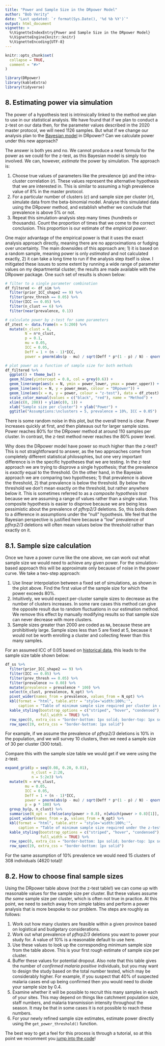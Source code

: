 ---
title: "Power and Sample Size in the DRpower Model"
author: "Bob Verity"
date: "Last updated: `r format(Sys.Date(), '%d %b %Y')`"
output: html_document
vignette: >
  %\VignetteIndexEntry{Power and Sample Size in the DRpower Model}
  %\VignetteEngine{knitr::knitr}
  %\VignetteEncoding{UTF-8}
---

```{r, include = FALSE}
knitr::opts_chunk$set(
  collapse = TRUE,
  comment = "#>"
)
```
```{r, echo=FALSE, message=FALSE, warning=FALSE}
library(DRpower)
library(kableExtra)
library(tidyverse)
```

## 8. Estimating power via simulation

The power of a hypothesis test is intrinsically linked to the method we plan to use in our statistical analysis. We have found that if we plan to conduct a z-test on our data then, for the parameter values described in the 2020 master protocol, we will need 1126 samples. But what if we change our analysis plan to the [Bayesian model](articles/rationale5_bayesian.html) in DRpower? Can we calculate power under this new approach?

The answer is both yes and no. We cannot produce a neat formula for the power as we could for the z-test, as this Bayesian model is simply too involved. We can, however, *estimate* the power by simulation. The approach is:

1. Choose true values of parameters like the prevalence ($p$) and the intra-cluster correlation ($r$). These values represent the alternative hypothesis that we are interested in. This is similar to assuming a high prevalence value of 8% in the master protocol.
2. For a particular number of clusters ($c$) and sample size per cluster ($n$), simulate data from the beta-binomial model. Analyse this simulated data using the DRpower method, and establish whether we conclude that prevalence is above 5% or not.
3. Repeat this simulation-analysis step many times (hundreds or thousands). Count the proportion of times that we come to the correct conclusion. This proportion is our estimate of the *empirical power*.

One major advantage of the empirical power is that it uses the exact analysis approach directly, meaning there are no approximations or fudging over uncertainty. The main downsides of this approach are; 1) it is based on a random sample, meaning power is only *estimated* and not calculated exactly, 2) it can take a long time to run if the analysis step itself is slow. I mitigated these issues to some extent by running a wide range of parameter values on my departmental cluster; the results are made available with the DRpower package. One such set of results is shown below:

```{r, echo=FALSE, message=FALSE, warning=FALSE}
# filter to a single parameter combination
df_filtered <- df_sim %>%
  filter(prior_ICC_shape2 == 9) %>%
  filter(prev_thresh == 0.05) %>%
  filter(ICC == 0.05) %>%
  filter(n_clust == 6) %>%
  filter(near(prevalence, 0.1))

# calculate power by z-test for same parameters
df_ztest <- data.frame(n = 5:200) %>%
  mutate(n_clust = 6,
         N = n*n_clust,
         p = 0.1,
         mu = 0.05,
         ICC = 0.05,
         Deff = 1 + (n - 1)*ICC,
         power = pnorm(abs(p - mu) / sqrt(Deff * p*(1 - p) / N) - qnorm(1 - 0.05/2)))

# plot power as a function of sample size for both methods
df_filtered %>%
  ggplot() + theme_bw() +
  geom_hline(yintercept = 0.8, col = grey(0.6)) +
  geom_linerange(aes(x = N, ymin = power_lower, ymax = power_upper)) +
  geom_line(aes(x = N, y = power_mean, colour = "DRpower")) +
  geom_line(aes(x = n, y = power, colour = "z-test"), data = df_ztest) +
  scale_color_manual(values = c("black", "red"), name = "Method") +
  xlim(c(0, 200)) + ylim(c(0, 1)) +
  xlab("Sample size per cluster") + ylab("Power") +
  ggtitle("Assumptions:\nclusters = 5, prevalence = 10%, ICC = 0.05")
```

There is some random noise in this plot, but the overall trend is clear. Power increases quickly at first, and then plateaus out for larger sample sizes. Power reaches 80% for the DRpower method at around 110 samples per cluster. In contrast, the z-test method never reaches the 80% power level.

Why does the DRpower model have power so much higher than the z-test? This is not straightforward to answer, as the two approaches come from completely different statistical philosophies, but one very important difference is in the specific hypotheses that we are testing. In the z-test approach we are trying to disprove a single hypothesis; that the prevalence is *exactly* equal to the threshold. On the other hand, in the Bayesian approach we are comparing two hypotheses; 1) that prevalence is above the threshold, 2) that prevalence is below the threshold. By below the threshold we don't mean exactly *on* the threshold, but rather anywhere below it. This is sometimes referred to as a *composite hypothesis test* because we are assuming a range of values rather than a single value. This composite hypothesis is easier to disprove because we are being less pessimistic about the prevalence of *pfhrp2/3* deletions. So, this boils down to a difference in assumptions under the "null" hypothesis. We feel that the Bayesian perspective is justified here because a "low" prevalence of *pfhrp2/3* deletions will often mean values below the threshold rather than exactly on it.

## 8.1. Sample size calculation

Once we have a power curve like the one above, we can work out what sample size we would need to achieve any given power. For the simulation-based approach this will be approximate only because of noise in the power curve. We take a two-step approach:

1. Use linear interpolation between a fixed set of simulations, as shown in the plot above. Find the first value of the sample size for which the power exceeds 80%.
2. Intuitively, we would expect per-cluster sample sizes to decrease as the number of clusters increases. In some rare cases this method can give the opposite result due to random fluctuations in our estimation method. We remove this effect by manually modifying results so that sample size can never decrease with more clusters.
3. Sample sizes greater than 2000 are coded as `NA`, because these are prohibitively large. Sample sizes less than 5 are fixed at 5, because it would not be worth enrolling a cluster and collecting fewer than this many samples.

For an assumed ICC of 0.05 based on [historical data](articles/historical_analysis.html), this leads to the sample size table shown below:

```{r, echo=FALSE, message=FALSE, warning=FALSE}
df_ss %>%
  filter(prior_ICC_shape2 == 9) %>%
  filter(ICC == 0.05) %>%
  filter(prev_thresh == 0.05) %>%
  filter(prevalence >= 0.08) %>%
  mutate(prevalence = prevalence * 100) %>%
  select(n_clust, prevalence, N_opt) %>%
  pivot_wider(names_from = prevalence, values_from = N_opt) %>%
  kbl(format = "html", table.attr = "style='width:100%;'",
      caption = "Table of minimum sample size required per cluster in order to achieve 80% power. Columns give the assumed true prevalence of deletions (as %), rows give the number of clusters (n_clust).") %>%
  kable_styling(bootstrap_options = c("striped", "hover", "condensed"),
                full_width = TRUE) %>%
  row_spec(0, extra_css = "border-bottom: 1px solid; border-top: 1px solid") %>%
  row_spec(19, extra_css = "border-bottom: 1px solid")
```

For example, if we assume the prevalence of *pfhrp2/3* deletions is 10% in the population, and we will survey 10 clusters, then we need a sample size of 30 per cluster (300 total).

Compare this with the sample size table we would get if we were using the z-test:

```{r, echo=FALSE, message=FALSE, warning=FALSE}
expand_grid(p = seq(0.08, 0.20, 0.01),
            n_clust = 2:20,
            n = 5:2e3) %>%
  mutate(N = n*n_clust,
         mu = 0.05,
         ICC = 0.05,
         Deff = 1 + (n - 1)*ICC,
         power = pnorm(abs(p - mu) / sqrt(Deff * p*(1 - p) / N) - qnorm(1 - 0.05/2)),
         p = p * 100) %>%
  group_by(p, n_clust) %>%
  summarise(N_opt = ifelse(any(power > 0.8), n[which(power > 0.8)[1]], NA)) %>%
  pivot_wider(names_from = p, values_from = N_opt) %>%
  kbl(format = "html", table.attr = "style='width:100%;'",
      caption = "Table of minimum sample size required under the z-test analysis plan (NOT ADVISED).") %>%
  kable_styling(bootstrap_options = c("striped", "hover", "condensed"),
                full_width = TRUE) %>%
  row_spec(0, extra_css = "border-bottom: 1px solid; border-top: 1px solid") %>%
  row_spec(19, extra_css = "border-bottom: 1px solid")
```

For the same assumption of 10% prevalence we would need 15 clusters of 308 individuals (4620 total)!

## 8.2. How to choose final sample sizes

Using the DRpower table above (not the z-test table!) we can come up with reasonable values for the sample size per cluster. But these values assume *the same* sample size per cluster, which is often not true in practice. At this point, we need to switch away from simple tables and perform a power analysis that is more bespoke to our problem. The steps are roughly as follows:

1. Work out how many clusters are feasible within a given province based on logistical and budgetary considerations.
2. Work out what prevalence of *pfhrp2/3* deletions you want to power your study for. A value of 10% is a reasonable default to use here.
3. Use these values to look up the corresponding minimum sample size from the table above. This is your first rough estimate of sample size per cluster.
4. Buffer these values for potential dropout. Also note that this table gives the number of *confirmed malaria positive* individuals, but you may want to design the study based on the total number tested, which may be considerably higher. For example, if you suspect that 40% of suspected malaria cases end up being confirmed then you would need to divide your sample size by 0.4.
5. Examine whether it will be possible to recruit this many samples in each of your sites. This may depend on things like catchment population size, staff numbers, and malaria transmission intensity throughout the season. It may be that in some cases it is not possible to reach these numbers.
6. For your newly refined sample size estimates, estimate power directly using the `get_power_threshold()` function.

The best way to get a feel for this process is through a tutorial, so at this point we recomment you [jump into the code](articles/tutorial_design.html)!
